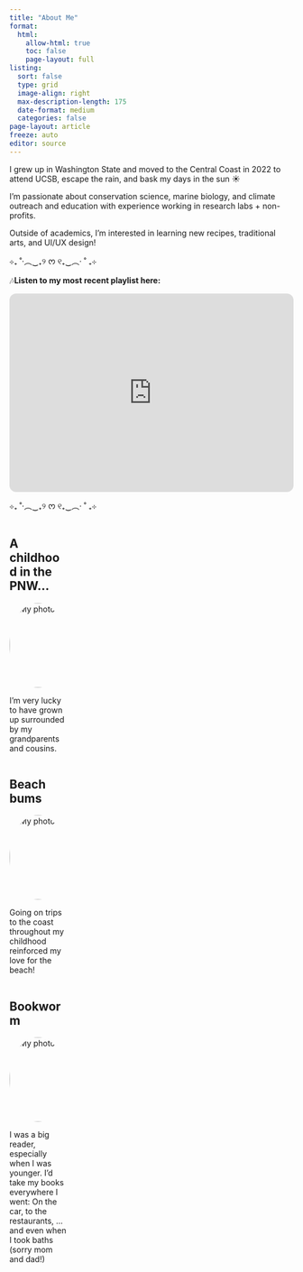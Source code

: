 ```yaml
---
title: "About Me"
format:
  html:
    allow-html: true
    toc: false
    page-layout: full
listing:
  sort: false
  type: grid
  image-align: right
  max-description-length: 175
  date-format: medium
  categories: false
page-layout: article
freeze: auto
editor: source
---
```


I grew up in Washington State and moved to the Central Coast in 2022 to attend UCSB, escape the rain, and bask my days in the sun ☀️

I'm passionate about conservation science, marine biology, and climate outreach and education with experience working in research labs + non-profits.

Outside of academics, I'm interested in learning new recipes, traditional arts, and UI/UX design!

⊹₊ ˚‧︵‿₊୨ ᰔ ୧₊‿︵‧ ˚ ₊⊹

🎶**Listen to my most recent playlist here:**
```{=html}
<iframe style="border-radius:12px" src="https://open.spotify.com/embed/playlist/45smoWHqpzPYzQojXw8TVx?utm_source=generator" width="100%" height="352" frameBorder="0" allowfullscreen="" allow="autoplay; clipboard-write; encrypted-media; fullscreen; picture-in-picture" loading="lazy"></iframe>
```

⊹₊ ˚‧︵‿₊୨ ᰔ ୧₊‿︵‧ ˚ ₊⊹

::: {.column width="20%"}
## A childhood in the PNW...

<img src="images/archive3.jpg" alt="My photo" style="width:150px; height:150px; border-radius:50%;"/> 

I'm very lucky to have grown up surrounded by my grandparents and cousins.

:::

::: {.column width="20%"}
## Beach bums
<img src="images/archive4.jpg" alt="My photo" style="width:150px; height:150px; border-radius:50%;"/> 

Going on trips to the coast throughout my childhood reinforced my love for the beach!
:::

::: {.column width="20%"}
## Bookworm
<img src="images/archive1.jpg" alt="My photo" style="width:150px; height:150px; border-radius:50%;"/>

I was a big reader, especially when I was younger. I'd take my books everywhere I went: On the car, to the restaurants, ... and even when I took baths (sorry mom and dad!)
:::

